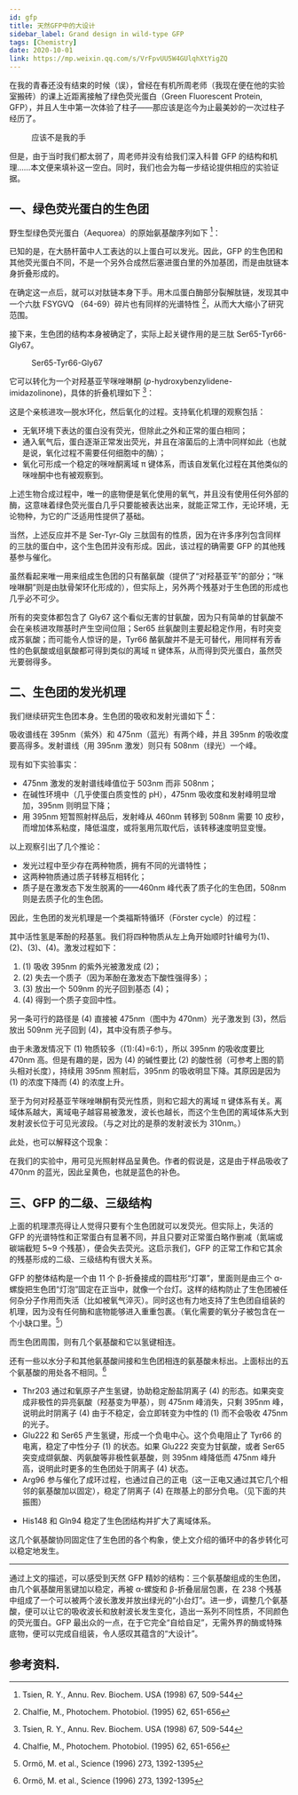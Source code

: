 ```yaml
---
id: gfp
title: 天然GFP中的大设计
sidebar_label: Grand design in wild-type GFP
tags: [Chemistry]
date: 2020-10-01
link: https://mp.weixin.qq.com/s/VrFpvUU5W4GUlqhXtYigZQ
---
```



<DocMetadataBanner frontMatter={frontMatter} />

在我的青春还没有结束的时候（误），曾经在有机所周老师（我现在便在他的实验室搬砖）的课上近距离接触了绿色荧光蛋白（Green Fluorescent Protein, GFP），并且人生中第一次体验了柱子——那应该是迄今为止最美妙的一次过柱子经历了。

<Figure src="/img/./docs/Science/gfp/JGibibkelET68AwHGVOouGOOX77FpeckPQMJZ7HczzaF7jibcOiajtmSKD1GJQX58l7JsSwOdzgmspoRrIwBFTTcLQ.jpeg">
  应该不是我的手
</Figure>

但是，由于当时我们都太弱了，周老师并没有给我们深入科普 GFP 的结构和机理……本文便来填补这一空白。同时，我们也会为每一步结论提供相应的实验证据。

## 一、绿色荧光蛋白的生色团

野生型绿色荧光蛋白（Aequorea）的原始氨基酸序列如下 [^1]：

<Figure src="/img/./docs/Science/gfp/JGibibkelET68AwHGVOouGOOX77FpeckPQyaG4EfvutoHKJWnMjIYFA8dSNLFpabZs8hiaFoblMLlpLx4uHhLEg1w.png"></Figure>

已知的是，在大肠杆菌中人工表达的以上蛋白可以发光。因此，GFP 的生色团和其他荧光蛋白不同，不是一个另外合成然后塞进蛋白里的外加基团，而是由肽链本身折叠形成的。

在确定这一点后，就可以对肽链本身下手。用木瓜蛋白酶部分裂解肽链，发现其中一个六肽 FSYGVQ （64-69）碎片也有同样的光谱特性 [^2]，从而大大缩小了研究范围。

接下来，生色团的结构本身被确定了，实际上起关键作用的是三肽 Ser65-Tyr66-Gly67。

<Figure src="/img/./docs/Science/gfp/JGibibkelET68AwHGVOouGOOX77FpeckPQtXINUZ4zxPPx3RtXtuExm5iaLG00vCF6Qz34MgvS6xH7PKXZVPqg5bA.png">
  Ser65-Tyr66-Gly67
</Figure>

它可以转化为一个对羟基亚苄咪唑啉酮 (_p_-hydroxybenzylidene-imidazolinone)，具体的折叠机理如下 [^1]：

<Figure src="/img/./docs/Science/gfp/JGibibkelET68AwHGVOouGOOX77FpeckPQ22hdq0ST03DnjxEN5HdicwQvQqmFHMBHlhJI2nGwESicxBcRkDPGIyQg.png"></Figure>

这是个亲核进攻—脱水环化，然后氧化的过程。支持氧化机理的观察包括：

- 无氧环境下表达的蛋白没有荧光，但除此之外和正常的蛋白相同；
- 通入氧气后，蛋白逐渐正常发出荧光，并且在溶菌后的上清中同样如此（也就是说，氧化过程不需要任何细胞中的酶）；
- 氧化可形成一个稳定的咪唑酮离域 π 键体系，而该自发氧化过程在其他类似的咪唑酮中也有被观察到。

上述生物合成过程中，唯一的底物便是氧化使用的氧气，并且没有使用任何外部的酶，这意味着绿色荧光蛋白几乎只要能被表达出来，就能正常工作，无论环境，无论物种，为它的广泛适用性提供了基础。

当然，上述反应并不是 Ser-Tyr-Gly 三肽固有的性质，因为在许多序列包含同样的三肽的蛋白中，这个生色团并没有形成。因此，该过程的确需要 GFP 的其他残基参与催化。

虽然看起来唯一用来组成生色团的只有酪氨酸（提供了“对羟基亚苄”的部分；“咪唑啉酮”则是由肽骨架环化形成的），但实际上，另外两个残基对于生色团的形成也几乎必不可少。

所有的突变体都包含了 Gly67 这个看似无害的甘氨酸，因为只有简单的甘氨酸不会在亲核进攻羰基时产生空间位阻；Ser65 丝氨酸则主要起稳定作用，有时突变成苏氨酸；而可能令人惊讶的是，Tyr66 酪氨酸并不是无可替代，用同样有芳香性的色氨酸或组氨酸都可得到类似的离域 π 键体系，从而得到荧光蛋白，虽然荧光要弱得多。

## 二、生色团的发光机理

我们继续研究生色团本身。生色团的吸收和发射光谱如下 [^2]：

<Figure src="/img/./docs/Science/gfp/JGibibkelET68AwHGVOouGOOX77FpeckPQwnoS8g5yJxpFK4iaP7mb8dCa7ObsdH3icYU8umZyLI96UQc49ITBJbaw.png"></Figure>

吸收谱线在 395nm（紫外）和 475nm（蓝光）有两个峰，并且 395nm 的吸收度要高得多。发射谱线（用 395nm 激发）则只有 508nm（绿光）一个峰。

现有如下实验事实：

- 475nm 激发的发射谱线峰值位于 503nm 而非 508nm；
- 在碱性环境中（几乎使蛋白质变性的 pH），475nm 吸收度和发射峰明显增加，395nm 则明显下降；
- 用 395nm 短暂照射样品后，发射峰从 460nm 转移到 508nm 需要 10 皮秒，而增加体系粘度，降低温度，或将氢用氘取代后，该转移速度明显变慢。

以上观察引出了几个推论：

- 发光过程中至少存在两种物质，拥有不同的光谱特性；
- 这两种物质通过质子转移互相转化；
- 质子是在激发态下发生脱离的——460nm 峰代表了质子化的生色团，508nm 则是去质子化的生色团。

因此，生色团的发光机理是一个类福斯特循环（Förster cycle）的过程：

<Figure src="/img/./docs/Science/gfp/JGibibkelET68AwHGVOouGOOX77FpeckPQyuiaUaFibwh4icvuIU8x5Spia7N2xTlvB9BaQqVW5U0tuZeiaNjCOXvcNWg.png"></Figure>

其中活性氢是苯酚的羟基氢。我们将四种物质从左上角开始顺时针编号为(1)、(2)、(3)、(4)。激发过程如下：

1. (1) 吸收 395nm 的紫外光被激发成 (2)；
2. (2) 失去一个质子（因为苯酚在激发态下酸性强得多）；
3. (3) 放出一个 509nm 的光子回到基态 (4)；
4. (4) 得到一个质子变回中性。

另一条可行的路径是 (4) 直接被 475nm（图中为 470nm）光子激发到 (3)，然后放出 509nm 光子回到 (4)，其中没有质子参与。

由于未激发情况下 (1) 物质较多（(1):(4)=6:1），所以 395nm 的吸收度要比 470nm 高。但是有趣的是，因为 (4) 的碱性要比 (2) 的酸性弱（可参考上图的箭头相对长度），持续用 395nm 照射后，395nm 的吸收明显下降。其原因是因为 (1) 的浓度下降而 (4) 的浓度上升。

至于为何对羟基亚苄咪唑啉酮有荧光性质，则和它超大的离域 π 键体系有关。离域体系越大，离域电子越容易被激发，波长也越长，而这个生色团的离域体系大到发射波长位于可见光波段。（与之对比的是萘的发射波长为 310nm。）

此处，也可以解释这个现象：

<Figure src="/img/./docs/Science/gfp/JGibibkelET68AwHGVOouGOOX77FpeckPQcq8tXulaEGniaib6iaeRhEuKakAQMsC4HC9vWkTZgSibQ9FHoXlgweDMiaw.jpeg"></Figure>

在我们的实验中，用可见光照射样品呈黄色。作者的假说是，这是由于样品吸收了 470nm 的蓝光，因此呈黄色，也就是蓝色的补色。

## 三、GFP 的二级、三级结构

上面的机理漂亮得让人觉得只要有个生色团就可以发荧光。但实际上，失活的 GFP 的光谱特性和正常蛋白有显著不同，并且只要对正常蛋白略作删减（氮端或碳端截短 5~9 个残基），便会失去荧光。这启示我们，GFP 的正常工作和它其余的残基形成的二级、三级结构有很大关系。

<Figure src="/img/./docs/Science/gfp/JGibibkelET68AwHGVOouGOOX77FpeckPQ7Kb4cUicRicUF5gicjg5hb3KASmlEWNUKvd4icrhL9B7OVjYa9PoYIL8tQ.jpeg"></Figure>

GFP 的整体结构是一个由 11 个 β-折叠接成的圆柱形“灯罩”，里面则是由三个 α-螺旋把生色团“灯泡”固定在正当中，就像一个台灯。这样的结构防止了生色团被任何杂分子作用而失活（比如被氧气淬灭）。同时这也有力地支持了生色团自组装的机理，因为没有任何酶和底物能够进入重重包裹。（氧化需要的氧分子被包含在一个小缺口里。[^3]）

<Figure src="/img/./docs/Science/gfp/JGibibkelET68AwHGVOouGOOX77FpeckPQlAlxtKakF7YnVOZKm7paHBG732kFBbTMLa9myibwRZqlciaBI0N1Ff1A.png"></Figure>

而生色团周围，则有几个氨基酸和它以氢键相连。

<Figure src="/img/./docs/Science/gfp/JGibibkelET68AwHGVOouGOOX77FpeckPQJo6DibHicxZdz06CPv611yxjMnjG15KsWV4AOILwM6XB9tncem9hEefA.png"></Figure>

还有一些以水分子和其他氨基酸间接和生色团相连的氨基酸未标出。上面标出的五个氨基酸的用处各不相同。[^3]

- Thr203 通过和氧原子产生氢键，协助稳定酚盐阴离子 (4) 的形态。如果突变成非极性的异亮氨酸（羟基变为甲基），则 475nm 峰消失，只剩 395nm 峰，说明此时阴离子 (4) 由于不稳定，会立即转变为中性的 (1) 而不会吸收 475nm 的光子。
- Glu222 和 Ser65 产生氢键，形成一个负电中心。这个负电阻止了 Tyr66 的电离，稳定了中性分子 (1) 的状态。如果 Glu222 突变为甘氨酸，或者 Ser65 突变成缬氨酸、丙氨酸等非极性氨基酸，则 395nm 峰降低而 475nm 峰升高，说明此时更多的生色团处于阴离子 (4) 状态。
- Arg96 参与催化了成环过程，也通过自己的正电（这一正电又通过其它几个相邻的氨基酸加以固定），稳定了阴离子 (4) 在羰基上的部分负电。（见下面的共振图）

<Figure src="/img/./docs/Science/gfp/JGibibkelET68AwHGVOouGOOX77FpeckPQmgbFog1hibwfgLqjibv6KIzWswWAMibyzuhiaialQ5Mn931RH5pDFK4jxzw.png"></Figure>

- His148 和 Gln94 稳定了生色团结构并扩大了离域体系。

这几个氨基酸协同固定住了生色团的各个构象，使上文介绍的循环中的各步转化可以稳定地发生。

---

通过上文的描述，可以感受到天然 GFP 精妙的结构：三个氨基酸组成的生色团，由几个氨基酸用氢键加以稳定，再被 α-螺旋和 β-折叠层层包裹，在 238 个残基中组成了一个可以被两个波长激发并放出绿光的“小台灯”。进一步，调整几个氨基酸，便可以让它的吸收波长和放射波长发生变化，造出一系列不同性质，不同颜色的荧光蛋白。GFP 最出众的一点，在于它完全“自给自足”，无需外界的酶或特殊底物，便可以完成自组装，令人感叹其蕴含的“大设计”。

## 参考资料.

[^1]: Tsien, R. Y., Annu. Rev. Biochem. USA (1998) 67, 509-544
[^2]: Chalfie, M., Photochem. Photobiol. (1995) 62, 651-656
[^3]: Ormö, M. et al., Science (1996) 273, 1392-1395
